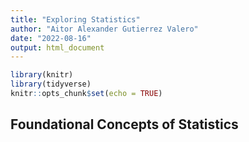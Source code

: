 ```yaml
---
title: "Exploring Statistics"
author: "Aitor Alexander Gutierrez Valero"
date: "2022-08-16"
output: html_document
---
```


```r
library(knitr)
library(tidyverse)
knitr::opts_chunk$set(echo = TRUE)
```

## Foundational Concepts of Statistics

```r

```
